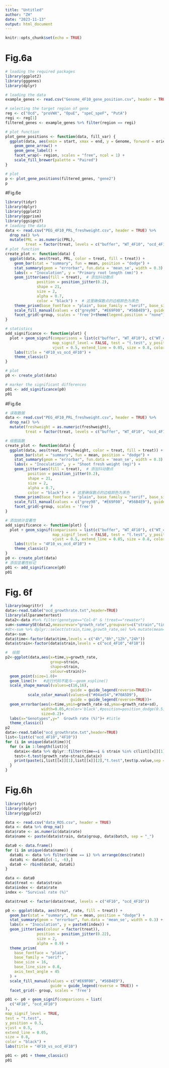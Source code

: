 ```yaml
---
title: "Untitled"
author: "ZH"
date: "2023-11-13"
output: html_document
---
```


```r
knitr::opts_chunk$set(echo = TRUE)
```
# Fig.6a
```r
# loading the required packages
library(ggplot2)
library(gggenes)
library(dplyr)

# loading the data
example_genes <- read.csv("Genome_4F10_gene_position.csv", header = TRUE)

# selecting the target region of gene
reg <- c("Ocd", "proVWX", "OpuE", "speC_speF", "PutA")
regi <- reg[1]
filtered_genes <- example_genes %>% filter(region == regi)

# plot function
plot_gene_positions <- function(data, fill_var) {
  ggplot(data, aes(xmin = start, xmax = end, y = Genome, forward = orientation, fill = !!sym(fill_var), label = gene)) +
    geom_gene_arrow() +
    geom_gene_label() +
    facet_wrap(~ region, scales = "free", ncol = 1) +
    scale_fill_brewer(palette = "Paired")
}

# plot
p <- plot_gene_positions(filtered_genes, "gene2")
p
```

#Fig.6e
```r
library(tidyr)
library(dplyr)
library(ggplot2)
library(ggprism)
library(ggsignif)
# loading the data
data <- read.csv("PEG_4F10_PRL_freshweight.csv", header = TRUE) %>%
  drop_na() %>%
  mutate(PRL = as.numeric(PRL),
         treat = factor(treat, levels = c("buffer", "WT_4F10", "ocd_4F10")))
# plot function
create_plot <- function(data) {
  ggplot(data, aes(treat, PRL, color = treat, fill = treat)) +
    geom_bar(stat = "summary", fun = mean, position = "dodge") +
    stat_summary(geom = "errorbar", fun.data = 'mean_se', width = 0.3) +
    labs(x = "Inoculation", y = "Primary root length (mm)") +
    geom_jitter(aes(fill = treat),  # 添加抖动散点
              position = position_jitter(0.2),
              shape = 21,
              size = 2,
              alpha = 0.7,
              color = "black") +  # 这里确保散点的边框颜色为黑色
    theme_prism(base_fontface = "plain", base_family = "serif", base_size = 16, base_line_size = 0.8, axis_text_angle = 45) +
    scale_fill_manual(values = c("grey98", "#E69F00", "#56B4E9"), guide = guide_legend(reverse = TRUE)) +
    facet_grid(~group, scales = 'free')+theme(legend.position = "none")
}

# statistics
add_significance <- function(plot) {
  plot + geom_signif(comparisons = list(c("buffer", "WT_4F10"), c("WT_4F10", "ocd_4F10"), c("buffer", "ocd_4F10")),
                     map_signif_level = FALSE, test = "t.test", y_position = c(9, 9.2, 9.5),
                     vjust = 0.5, extend_line = 0.05, size = 0.8, color = "black") +
    labs(title = "4F10_vs_ocd_4F10") +
    theme_classic()
}

# plot
p0 <- create_plot(data)

# marker the significant differences
p01 <- add_significance(p0)
p01

```

#Fig.6e
```r
# 读取数据
data <- read.csv("PEG_4F10_PRL_freshweight.csv", header = TRUE) %>%
  drop_na() %>%
  mutate(freshweight = as.numeric(freshweight),
         treat = factor(treat, levels = c("buffer", "WT_4F10", "ocd_4F10")))

# 绘图函数
create_plot <- function(data) {
  ggplot(data, aes(treat, freshweight, color = treat, fill = treat)) +
    geom_bar(stat = "summary", fun = mean, position = "dodge") +
    stat_summary(geom = "errorbar", fun.data = 'mean_se', width = 0.3) +
    labs(x = "Inoculation", y = "Shoot fresh weight (mg)") +
    geom_jitter(aes(fill = treat),  # 添加抖动散点
          position = position_jitter(0.2),
          shape = 21,
          size = 2,
          alpha = 0.7,
          color = "black") +  # 这里确保散点的边框颜色为黑色
    theme_prism(base_fontface = "plain", base_family = "serif", base_size = 16, base_line_size = 0.8, axis_text_angle = 45) +
    scale_fill_manual(values = c("grey98", "#E69F00", "#56B4E9"), guide = guide_legend(reverse = TRUE)) +
    facet_grid(~group, scales = 'free')
}

# 添加统计显著性
add_significance <- function(plot) {
  plot + geom_signif(comparisons = list(c("buffer", "WT_4F10"), c("WT_4F10", "ocd_4F10"), c("buffer", "ocd_4F10")),
                     map_signif_level = FALSE, test = "t.test", y_position = c(90, 92, 95),
                     vjust = 0.5, extend_line = 0.05, size = 0.8, color = "black") +
    labs(title = "4F10_vs_ocd_4F10") +
    theme_classic()
}
p0 <- create_plot(data)
# 添加显著性标记
p01 <- add_significance(p0)
p01

```

# Fig. 6f
```r
library(magrittr)   # 
data<-read.table("ocd_growthrate.txt",header=TRUE)
library(allparametertest)
data2<-data #%>% filter(genotype=="Col-0" & !treat=="rewater")
sum<-summarySE(data2,measurevar="growth_rate",groupvars=c("strain","time"),na.rm=TRUE)
#dt<-sum %>% dplyr::select(strain,time,growth_rate,se) %>% mutate(mean=growth_rate) %>% dplyr::select(!growth_rate)
data<-sum
data$time<-factor(data$time,levels = c("4h","8h","12h","24h"))
data$strain<-factor(data$strain,levels = c("ocd_4F10","4F10"))

#  绘图
p2<-ggplot(data,aes(x=time,y=growth_rate,
                    group=strain,
                    shape=strain,
                    colour=strain))+
  geom_point(size=1.0)+
  geom_line()+   #此行代码不能与——geom_xspline() 
  scale_shape_manual(values=c(16,16),
                             guide = guide_legend(reverse=TRUE))+
          scale_color_manual(values=c("#04ae54","#70A5D9"),
                             guide = guide_legend(reverse=TRUE))+
  geom_errorbar(aes(x=time,ymin=growth_rate-sd,ymax=growth_rate+sd),     #error bar
                width=0.05,#color='black',#position=position_dodge(0.5), 
                size=0.2)+
  labs(x="Genotypes",y="  Growth rate (%)")+ #title
  theme_classic()
p2
data<-read.table("ocd_growthrate.txt",header=TRUE)
list<-list(c("ocd_4F10","4F10"))
for (i in unique(data$time)){
  for (x in 1:length(list)){
    dataix<-data %>% dplyr::filter(time==i & strain %in% c(list[[x]][1],list[[x]][2]))
    test<-t.test(growth_rate~strain,dataix)
    print(paste(i,list[[x]][1],list[[x]][2],"t.test",test$p.value,sep = " "))
  }
}
```

# Fig.6h
```r
library(tidyr)
library(dplyr)
library(ggplot2)

data <- read.csv("data_ROS.csv", header = TRUE)
data <- data %>% drop_na()
data$rate <- as.numeric(data$rate)
data$name <- paste(data$strain, data$group, data$batch, sep = "_")

data0 <- data.frame()
for (i in unique(data$name)) {
  data0i <- data %>% filter(name == i) %>% arrange(desc(rate))
  data0i <- data0i[c(-1, -6),]
  data0 <- rbind(data0, data0i)
}

data <- data0
data$treat <- data$strain
data$index <- data$rate
index <- "Survival rate (%)"

data$treat <- factor(data$treat, levels = c("4F10", "ocd_4F10"))

p0 <- ggplot(data, aes(treat, rate, fill = treat)) +
  geom_bar(stat = "summary", fun = mean, position = "dodge") +
  stat_summary(geom = "errorbar", fun.data = 'mean_se', width = 0.3) +
  labs(x = "Inoculation", y = paste0(index)) +
  geom_jitter(aes(colour = factor(treat)),
              position = position_jitter(0.22),
              size = 2,
              alpha = 0.9) +
  theme_prism(
    base_fontface = "plain",
    base_family = "serif",
    base_size = 16,
    base_line_size = 0.8,
    axis_text_angle = 45
  ) +
  scale_fill_manual(values = c("#E69F00", "#56B4E9"),
                    guide = guide_legend(reverse = TRUE)) +
  facet_grid(~ group, scales = 'free')

p01 <- p0 + geom_signif(comparisons = list(
  c("4F10", "ocd_4F10")
),
map_signif_level = TRUE,
test = "t.test",
y_position = 0.5,
vjust = 0.5,
extend_line = 0.05,
size = 0.8,
color = "black") +
labs(title = "4F10_vs_ocd_4F10")

p01 <- p01 + theme_classic()
p01

```
